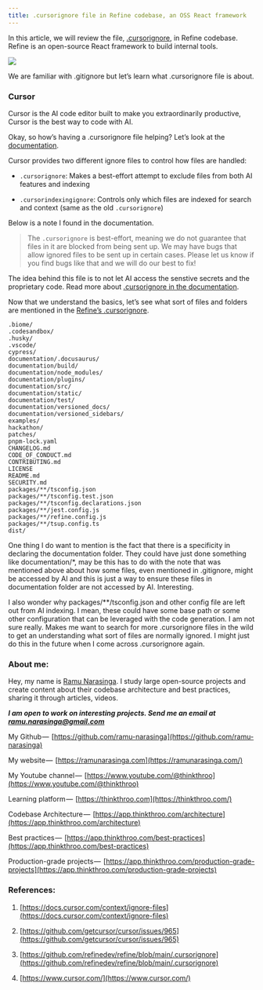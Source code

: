 ```yaml
---
title: .cursorignore file in Refine codebase, an OSS React framework
---
```


In this article, we will review the file, [.cursorignore](https://github.com/refinedev/refine/blob/main/.cursorignore), in Refine codebase. Refine is an open-source React framework to build internal tools.  

![](https://cdn-images-1.medium.com/max/1000/1*gE3dx8dci-JK-l3fGd0mUQ.png)

We are familiar with .gitignore but let’s learn what .cursorignore file is about.

### Cursor

Cursor is the AI code editor built to make you extraordinarily productive, Cursor is the best way to code with AI.

Okay, so how’s having a .cursorignore file helping? Let’s look at the [documentation](https://docs.cursor.com/context/ignore-files).

Cursor provides two different ignore files to control how files are handled:

* `.cursorignore`: Makes a best-effort attempt to exclude files from both AI features and indexing
    
* `.cursorindexingignore`: Controls only which files are indexed for search and context (same as the old `.cursorignore`)
    

Below is a note I found in the documentation.

> The `.cursorignore` is best-effort, meaning we do not guarantee that files in it are blocked from being sent up. We may have bugs that allow ignored files to be sent up in certain cases. Please let us know if you find bugs like that and we will do our best to fix!

The idea behind this file is to not let AI access the senstive secrets and the proprietary code. Read more about [.cursorignore in the documentation](https://docs.cursor.com/context/ignore-files#cursorignore).

Now that we understand the basics, let’s see what sort of files and folders are mentioned in the [Refine’s .cursorignore](https://github.com/refinedev/refine/blob/main/.cursorignore).

```plaintext
.biome/
.codesandbox/
.husky/
.vscode/
cypress/
documentation/.docusaurus/
documentation/build/
documentation/node_modules/
documentation/plugins/
documentation/src/
documentation/static/
documentation/test/
documentation/versioned_docs/
documentation/versioned_sidebars/
examples/
hackathon/
patches/
pnpm-lock.yaml
CHANGELOG.md
CODE_OF_CONDUCT.md
CONTRIBUTING.md
LICENSE
README.md
SECURITY.md
packages/**/tsconfig.json
packages/**/tsconfig.test.json
packages/**/tsconfig.declarations.json
packages/**/jest.config.js
packages/**/refine.config.js
packages/**/tsup.config.ts
dist/
```

One thing I do want to mention is the fact that there is a specificity in declaring the documentation folder. They could have just done something like documentation/\*, may be this has to do with the note that was mentioned above about how some files, even mentioned in .gitignore, might be accessed by AI and this is just a way to ensure these files in documentation folder are not accessed by AI. Interesting.

I also wonder why packages/\*\*/tsconfig.json and other config file are left out from AI indexing. I mean, these could have some base path or some other configuration that can be leveraged with the code generation. I am not sure really. Makes me want to search for more .cursorignore files in the wild to get an understanding what sort of files are normally ignored. I might just do this in the future when I come across .cursorignore again.

### About me:

Hey, my name is [Ramu Narasinga](https://ramunarasinga.com). I study large open-source projects and create content about their codebase architecture and best practices, sharing it through articles, videos.

***I am open to work on interesting projects. Send me an email at ramu.narasinga@gmail.com***

My Github —  [https://github.com/ramu-narasinga](https://github.com/ramu-narasinga)

My website —  [https://ramunarasinga.com](https://ramunarasinga.com/)

My Youtube channel —  [https://www.youtube.com/@thinkthroo](https://www.youtube.com/@thinkthroo)

Learning platform —  [https://thinkthroo.com](https://thinkthroo.com/)

Codebase Architecture —  [https://app.thinkthroo.com/architecture](https://app.thinkthroo.com/architecture)

Best practices —  [https://app.thinkthroo.com/best-practices](https://app.thinkthroo.com/best-practices)

Production-grade projects —  [https://app.thinkthroo.com/production-grade-projects](https://app.thinkthroo.com/production-grade-projects)

### References:

1. [https://docs.cursor.com/context/ignore-files](https://docs.cursor.com/context/ignore-files)
    
2. [https://github.com/getcursor/cursor/issues/965](https://github.com/getcursor/cursor/issues/965)
    
3. [https://github.com/refinedev/refine/blob/main/.cursorignore](https://github.com/refinedev/refine/blob/main/.cursorignore)
    
4. [https://www.cursor.com/](https://www.cursor.com/)